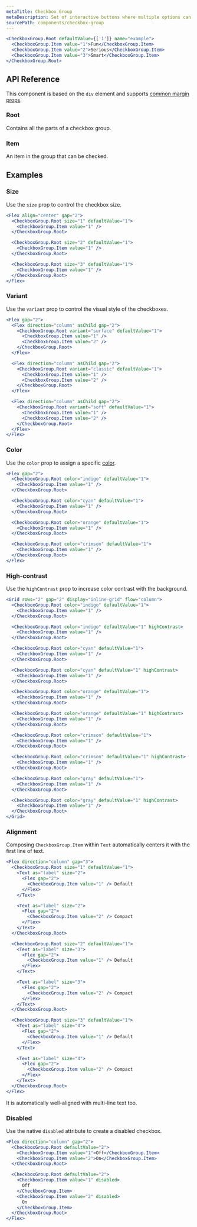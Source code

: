 ```yaml
---
metaTitle: Checkbox Group
metaDescription: Set of interactive buttons where multiple options can be selected at a time.
sourcePath: components/checkbox-group
---
```


```jsx live=true
<CheckboxGroup.Root defaultValue={['1']} name="example">
  <CheckboxGroup.Item value="1">Fun</CheckboxGroup.Item>
  <CheckboxGroup.Item value="2">Serious</CheckboxGroup.Item>
  <CheckboxGroup.Item value="3">Smart</CheckboxGroup.Item>
</CheckboxGroup.Root>
```

## API Reference

This component is based on the `div` element and supports [common margin props](/themes/docs/overview/layout#margin-props).

### Root

Contains all the parts of a checkbox group.

<ThemesPropsTable defs="checkboxGroupRootPropDefs" />

### Item

An item in the group that can be checked.

## Examples

### Size

Use the `size` prop to control the checkbox size.

```jsx live=true
<Flex align="center" gap="2">
  <CheckboxGroup.Root size="1" defaultValue="1">
    <CheckboxGroup.Item value="1" />
  </CheckboxGroup.Root>

  <CheckboxGroup.Root size="2" defaultValue="1">
    <CheckboxGroup.Item value="1" />
  </CheckboxGroup.Root>

  <CheckboxGroup.Root size="3" defaultValue="1">
    <CheckboxGroup.Item value="1" />
  </CheckboxGroup.Root>
</Flex>
```

### Variant

Use the `variant` prop to control the visual style of the checkboxes.

```jsx live=true
<Flex gap="2">
  <Flex direction="column" asChild gap="2">
    <CheckboxGroup.Root variant="surface" defaultValue="1">
      <CheckboxGroup.Item value="1" />
      <CheckboxGroup.Item value="2" />
    </CheckboxGroup.Root>
  </Flex>

  <Flex direction="column" asChild gap="2">
    <CheckboxGroup.Root variant="classic" defaultValue="1">
      <CheckboxGroup.Item value="1" />
      <CheckboxGroup.Item value="2" />
    </CheckboxGroup.Root>
  </Flex>

  <Flex direction="column" asChild gap="2">
    <CheckboxGroup.Root variant="soft" defaultValue="1">
      <CheckboxGroup.Item value="1" />
      <CheckboxGroup.Item value="2" />
    </CheckboxGroup.Root>
  </Flex>
</Flex>
```

### Color

Use the `color` prop to assign a specific [color](/themes/docs/theme/color).

```jsx live=true
<Flex gap="2">
  <CheckboxGroup.Root color="indigo" defaultValue="1">
    <CheckboxGroup.Item value="1" />
  </CheckboxGroup.Root>

  <CheckboxGroup.Root color="cyan" defaultValue="1">
    <CheckboxGroup.Item value="1" />
  </CheckboxGroup.Root>

  <CheckboxGroup.Root color="orange" defaultValue="1">
    <CheckboxGroup.Item value="1" />
  </CheckboxGroup.Root>

  <CheckboxGroup.Root color="crimson" defaultValue="1">
    <CheckboxGroup.Item value="1" />
  </CheckboxGroup.Root>
</Flex>
```

### High-contrast

Use the `highContrast` prop to increase color contrast with the background.

```jsx live=true
<Grid rows="2" gap="2" display="inline-grid" flow="column">
  <CheckboxGroup.Root color="indigo" defaultValue="1">
    <CheckboxGroup.Item value="1" />
  </CheckboxGroup.Root>

  <CheckboxGroup.Root color="indigo" defaultValue="1" highContrast>
    <CheckboxGroup.Item value="1" />
  </CheckboxGroup.Root>

  <CheckboxGroup.Root color="cyan" defaultValue="1">
    <CheckboxGroup.Item value="1" />
  </CheckboxGroup.Root>

  <CheckboxGroup.Root color="cyan" defaultValue="1" highContrast>
    <CheckboxGroup.Item value="1" />
  </CheckboxGroup.Root>

  <CheckboxGroup.Root color="orange" defaultValue="1">
    <CheckboxGroup.Item value="1" />
  </CheckboxGroup.Root>

  <CheckboxGroup.Root color="orange" defaultValue="1" highContrast>
    <CheckboxGroup.Item value="1" />
  </CheckboxGroup.Root>

  <CheckboxGroup.Root color="crimson" defaultValue="1">
    <CheckboxGroup.Item value="1" />
  </CheckboxGroup.Root>

  <CheckboxGroup.Root color="crimson" defaultValue="1" highContrast>
    <CheckboxGroup.Item value="1" />
  </CheckboxGroup.Root>

  <CheckboxGroup.Root color="gray" defaultValue="1">
    <CheckboxGroup.Item value="1" />
  </CheckboxGroup.Root>

  <CheckboxGroup.Root color="gray" defaultValue="1" highContrast>
    <CheckboxGroup.Item value="1" />
  </CheckboxGroup.Root>
</Grid>
```

### Alignment

Composing `CheckboxGroup.Item` within `Text` automatically centers it with the first line of text.

```jsx live="true"
<Flex direction="column" gap="3">
  <CheckboxGroup.Root size="1" defaultValue="1">
    <Text as="label" size="2">
      <Flex gap="2">
        <CheckboxGroup.Item value="1" /> Default
      </Flex>
    </Text>

    <Text as="label" size="2">
      <Flex gap="2">
        <CheckboxGroup.Item value="2" /> Compact
      </Flex>
    </Text>
  </CheckboxGroup.Root>

  <CheckboxGroup.Root size="2" defaultValue="1">
    <Text as="label" size="3">
      <Flex gap="2">
        <CheckboxGroup.Item value="1" /> Default
      </Flex>
    </Text>

    <Text as="label" size="3">
      <Flex gap="2">
        <CheckboxGroup.Item value="2" /> Compact
      </Flex>
    </Text>
  </CheckboxGroup.Root>

  <CheckboxGroup.Root size="3" defaultValue="1">
    <Text as="label" size="4">
      <Flex gap="2">
        <CheckboxGroup.Item value="1" /> Default
      </Flex>
    </Text>

    <Text as="label" size="4">
      <Flex gap="2">
        <CheckboxGroup.Item value="2" /> Compact
      </Flex>
    </Text>
  </CheckboxGroup.Root>
</Flex>
```

It is automatically well-aligned with multi-line text too.

### Disabled

Use the native `disabled` attribute to create a disabled checkbox.

```jsx live="true"
<Flex direction="column" gap="2">
  <CheckboxGroup.Root defaultValue="2">
    <CheckboxGroup.Item value="1">Off</CheckboxGroup.Item>
    <CheckboxGroup.Item value="2">On</CheckboxGroup.Item>
  </CheckboxGroup.Root>

  <CheckboxGroup.Root defaultValue="2">
    <CheckboxGroup.Item value="1" disabled>
      Off
    </CheckboxGroup.Item>
    <CheckboxGroup.Item value="2" disabled>
      On
    </CheckboxGroup.Item>
  </CheckboxGroup.Root>
</Flex>
```
